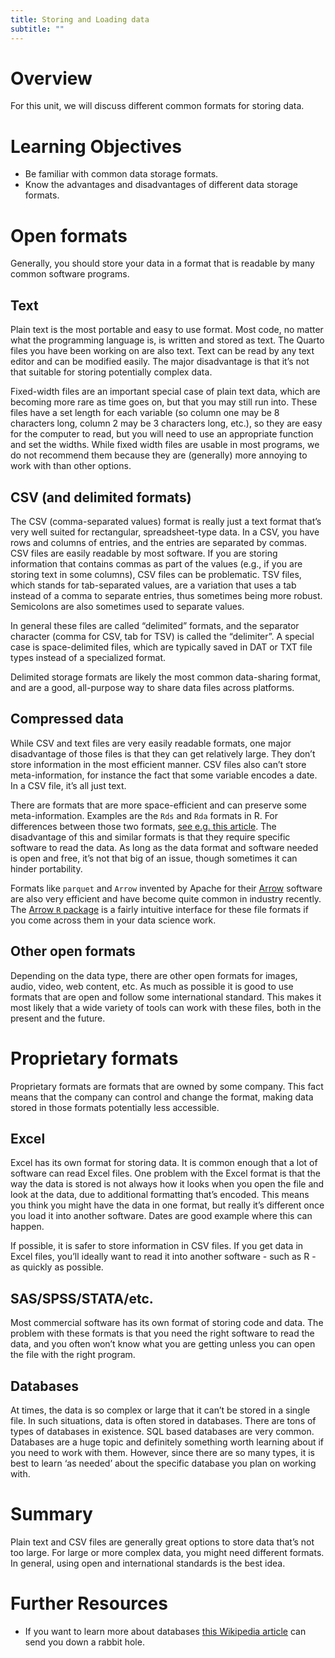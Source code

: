```yaml
---
title: Storing and Loading data
subtitle: ""
---
```


# Overview

For this unit, we will discuss different common formats for storing data.


# Learning Objectives

- Be familiar with common data storage formats.
- Know the advantages and disadvantages of different data storage formats.


# Open formats

Generally, you should store your data in a format that is readable by many
common software programs.


## Text

Plain text is the most portable and easy to use format. Most code, no matter what the programming language is, is written and stored as text. The Quarto files you have been working on are also text. Text can be read by any text editor and can be modified easily. The major disadvantage is that it's not that suitable for storing potentially complex data.

Fixed-width files are an important special case of plain text data, which are
becoming more rare as time goes on, but that you may still run into. These files have a set length for each variable (so column one may be 8 characters long, column 2 may be 3 characters long, etc.), so they are easy for the computer to read, but you will need to use an appropriate function and set the widths. While fixed width files are usable in most programs, we do not recommend them because they are (generally) more annoying to work with than other options.

## CSV (and delimited formats)

The CSV (comma-separated values) format is really just a text format that's very well suited for rectangular, spreadsheet-type data. In a CSV, you have rows and columns of entries, and the entries are separated by commas. CSV files are easily readable by most software. If you are storing information that contains commas as part of the values (e.g., if you are storing text in some columns), CSV files can be problematic. TSV files, which stands for tab-separated values, are a variation that uses a tab instead of a comma to separate entries, thus sometimes being more robust. Semicolons are also sometimes used to separate values.

In general these files are called "delimited" formats, and the separator character (comma for CSV, tab for TSV) is called the "delimiter". A special case is space-delimited files, which are typically saved in DAT or TXT file types instead of a specialized format.

Delimited storage formats are likely the most common data-sharing format, and are a good, all-purpose way to share data files across platforms.

## Compressed data

While CSV and text files are very easily readable formats, one major disadvantage of those files is that they can get relatively large. They don't store information in the most efficient manner. CSV files also can't store meta-information, for instance the fact that some variable encodes a date. In a CSV file, it's all just text.

There are formats that are more space-efficient and can preserve some meta-information. Examples are the `Rds` and `Rda` formats in R. For differences between those two formats, [see e.g. this article](http://www.sthda.com/english/wiki/saving-data-into-r-data-format-rds-and-rdata). The disadvantage of this and similar formats is that they require specific software to read the data. As long as the data format and software needed is open and free, it's not that big of an issue, though sometimes it can hinder portability.

Formats like `parquet` and `Arrow` invented by Apache for their [Arrow](https://arrow.apache.org/) software are also very efficient and have become quite common in industry recently. The [Arrow `R` package](https://arrow.apache.org/docs/r/index.html) is a fairly intuitive interface for these file formats if you come across them in your data science work.


## Other open formats

Depending on the data type, there are other open formats for images, audio, video, web content, etc. As much as possible it is good to use formats that are open and follow some international standard. This makes it most likely that a wide variety of tools can work with these files, both in the present and the future.


# Proprietary formats

Proprietary formats are formats that are owned by some company. This fact means that the company can control and change the format, making data stored in those formats potentially less accessible.


## Excel

Excel has its own format for storing data. It is common enough that a lot of software can read Excel files. One problem with the Excel format is that the way the data is stored is not always how it looks when you open the file and look at the data, due to additional formatting that's encoded. This means you think you might have the data in one format, but really it's different once you load it into another software. Dates are good example where this can happen. 

If possible, it is safer to store information in CSV files. If you get data in Excel files, you'll ideally want to read it into another software - such as R - as quickly as possible.


## SAS/SPSS/STATA/etc.

Most commercial software has its own format of storing code and data. The problem with these formats is that you need the right software to read the data, and you often won't know what you are getting unless you can open the file with the right program. 


## Databases

At times, the data is so complex or large that it can't be stored in a single file. In such situations, data is often stored in databases. There are tons of types of databases in existence. SQL based databases are very common. Databases are a huge topic and definitely something worth learning about if you need to work with them. However, since there are so many types, it is best to learn 'as needed' about the specific database you plan on working with. 


# Summary

Plain text and CSV files are generally great options to store data that's not too large. For large or more complex data, you might need different formats. In general, using open and international standards is the best idea.


# Further Resources

* If you want to learn more about databases [this Wikipedia article](https://en.wikipedia.org/wiki/Database) can send you down a rabbit hole.


